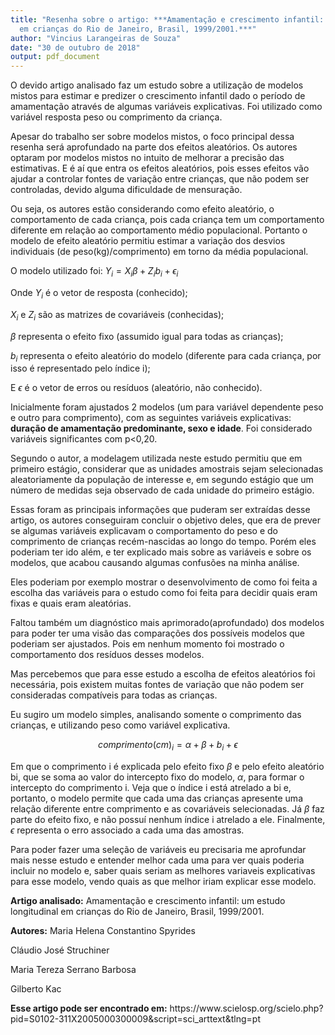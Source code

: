 ---
title: "Resenha sobre o artigo: ***Amamentação e crescimento infantil: um estudo longitudinal
  em crianças do Rio de Janeiro, Brasil, 1999/2001.***"
author: "Vincius Larangeiras de Souza"
date: "30 de outubro de 2018"
output: pdf_document
---

  O devido artigo analisado faz um estudo sobre a utilização de modelos mistos para estimar e predizer o crescimento infantil dado o período de amamentação através de algumas variáveis explicativas. Foi utilizado como variável resposta peso ou comprimento da criança.

  Apesar do trabalho ser sobre modelos mistos, o foco principal dessa resenha será aprofundado na parte dos efeitos aleatórios. Os autores optaram por modelos mistos no intuito de melhorar a precisão das estimativas. E é aí que entra os efeitos aleatórios, pois esses efeitos vão ajudar a controlar fontes de variação entre crianças, que não podem ser controladas, devido alguma dificuldade de mensuração.

  Ou seja, os autores estão considerando como efeito aleatório, o comportamento de cada criança, pois cada criança tem um comportamento diferente em relação ao comportamento médio populacional. Portanto o modelo de efeito aleatório permitiu estimar a variação dos desvios individuais (de peso(kg)/comprimento) em torno da média populacional.

  O modelo utilizado foi: $Y_i=X_i\beta+Z_ib_i+\epsilon_i$

  Onde $Y_i$ é o vetor de resposta (conhecido);

  $X_i$ e $Z_i$ são as matrizes de covariáveis (conhecidas);

  $\beta$ representa o efeito fixo (assumido igual para todas as crianças);

  $b_i$ representa o efeito aleatório do modelo (diferente para cada criança, por isso é representado pelo índice i);

  E $\epsilon$ é o vetor de erros ou resíduos (aleatório, não conhecido).

  Inicialmente foram ajustados 2 modelos (um para variável dependente peso e outro para comprimento), com as seguintes variáveis explicativas: **duração de amamentação predominante, sexo e idade**. Foi considerado variáveis significantes com p<0,20.

  Segundo o autor, a modelagem utilizada neste estudo permitiu que em primeiro estágio, considerar que as unidades amostrais sejam selecionadas aleatoriamente da população de interesse e, em segundo estágio que um número de medidas seja observado de cada unidade do primeiro estágio.

  Essas foram as principais informações que puderam ser extraídas desse artigo, os autores conseguiram concluir o objetivo deles, que era de prever se algumas variáveis explicavam o comportamento do peso e do comprimento de crianças recém-nascidas ao longo do tempo.
Porém eles poderiam ter ido além, e ter explicado mais sobre as variáveis e sobre os modelos, que acabou causando algumas confusões na minha análise.

  Eles poderiam por exemplo mostrar o desenvolvimento de como foi feita a escolha das variáveis para o estudo como foi feita para decidir quais eram fixas e quais eram aleatórias.
  
  Faltou também um diagnóstico mais aprimorado(aprofundado) dos modelos para poder ter uma visão das comparações dos possíveis modelos que poderiam ser ajustados. Pois em nenhum momento foi mostrado o comportamento dos resíduos desses modelos.

  Mas percebemos que para esse estudo a escolha de efeitos aleatórios foi necessária, pois existem muitas fontes de variação que não podem ser consideradas compatíveis para todas as crianças. 
  
  Eu sugiro um modelo simples, analisando somente o comprimento das crianças, e utilizando peso como variável explicativa.
 
  $$ comprimento(cm)_i= \alpha+\beta+b_i+\epsilon$$
  
  Em que o comprimento i é explicada pelo efeito fixo $\beta$ e pelo efeito aleatório bi, que se soma ao valor do intercepto fixo do modelo, $\alpha$, para formar o intercepto do comprimento i. Veja que o índice i está atrelado a bi e, portanto, o modelo permite que cada uma das crianças apresente uma relação diferente entre comprimento e as covariáveis selecionadas. Já $\beta$ faz parte do efeito fixo, e não possuí nenhum índice i atrelado a ele. Finalmente, $\epsilon$ representa o erro associado a cada uma das amostras.

Para poder fazer uma seleção de variáveis eu precisaria me aprofundar mais nesse estudo e entender melhor cada uma para ver quais poderia incluir no modelo e, saber quais seriam as melhores variaveis explicativas para esse modelo, vendo quais as que melhor iriam explicar esse modelo.

**Artigo analisado:** Amamentação e crescimento infantil: um estudo longitudinal em crianças do Rio de Janeiro, Brasil, 1999/2001.

**Autores:** Maria Helena Constantino Spyrides

Cláudio José Struchiner

Maria Tereza Serrano Barbosa

Gilberto Kac

**Esse artigo pode ser encontrado em:** https://www.scielosp.org/scielo.php?pid=S0102-311X2005000300009&script=sci_arttext&tlng=pt
